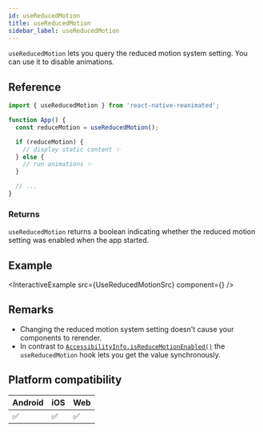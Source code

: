 ```yaml
---
id: useReducedMotion
title: useReducedMotion
sidebar_label: useReducedMotion
---
```


`useReducedMotion` lets you query the reduced motion system setting. You can use it to disable animations.

## Reference

```javascript
import { useReducedMotion } from 'react-native-reanimated';

function App() {
  const reduceMotion = useReducedMotion();

  if (reduceMotion) {
    // display static content ✨
  } else {
    // run animations ✨
  }

  // ...
}
```

### Returns

`useReducedMotion` returns a boolean indicating whether the reduced motion setting was enabled when the app started.

## Example


<InteractiveExample
  src={UseReducedMotionSrc}
  component={<UseReducedMotion />}
/>

## Remarks

- Changing the reduced motion system setting doesn't cause your components to rerender.
- In contrast to [`AccessibilityInfo.isReduceMotionEnabled()`](https://reactnative.dev/docs/accessibilityinfo#isreducemotionenabled) the `useReducedMotion` hook lets you get the value synchronously.

## Platform compatibility

<div className="compatibility">

| Android | iOS | Web |
| ------- | --- | --- |
| ✅      | ✅  | ✅  |

</div>
